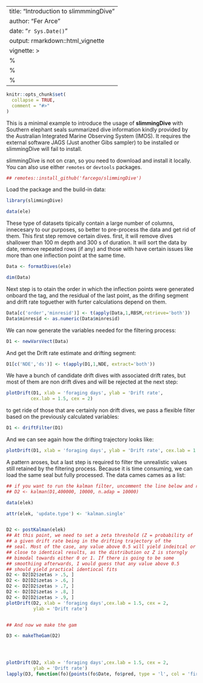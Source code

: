 --
title: "Introduction to slimmmingDive"
author: "Fer Arce"
date: "`r Sys.Date()`"
output: rmarkdown::html_vignette
vignette: >
  %\VignetteIndexEntry{Vignette Title}
  %\VignetteEngine{knitr::rmarkdown}
  %\VignetteEncoding{UTF-8}
---

```r
knitr::opts_chunk$set(
  collapse = TRUE,
  comment = "#>"
)
```



This is a minimal example to introduce the usage of **slimmingDive**
with Southern elephant seals summarized dive information kindly
provided by the Australian Integrated Marine Observing System
(IMOS). It requires the external software JAGS (Just another Gibs
sampler) to be installed or slimmingDive will fail to install.

slimmingDive is not on cran, so you need to download and install it
locally. You can also use either `remotes` or `devtools` packages.

```r
## remotes::install_github('farcego/slimmingDive')

```

Load the package and the build-in data:

```r
library(slimmingDive)

data(ele)
```

These type of datasets tipically contain a large number of columns,
innecesary to our purposes, so better to pre-process the data and get
rid of them. This first step remove certain dives. first, it will
remove dives shallower than 100 m depth and 300 s of duration. It will
sort the data by date, remove repeated rows (if any) and those with
have certain issues like more than one inflection point at the same
time.

```r
Data <- formatDives(ele)

dim(Data)
```

Next step is to otain the order in which the inflection points were
generated onboard the tag, and the residual of the last point, as the
drifing segment and drift rate toguether with furter calculations
depend on them.

```r

Data[c('order','minresid')] <- t(apply(Data,1,RBSM,retrieve='both'))
Data$minresid <- as.numeric(Data$minresid)
```

We can now generate the variables needed for the filtering process:

```r
D1 <- newVarsVect(Data)
```
And get the Drift rate estimate and drifting segment:

```r
D1[c('NDE','ds')] <- t(apply(D1,1,NDE, extract='both'))
```
We have a bunch of candidate drift dives with associated drift rates,
but most of them are non drift dives and will be rejected at the next
step:



```r
plotDrift(D1, xlab = 'foraging days', ylab = 'Drift rate',
         cex.lab = 1.5, cex = 2)
```

to get ride of those that are certainly non drift dives, we pass a
flexible filter based on the previously calculated variables:

```r
D1 <- driftFilter(D1)
```

And we can see again how the drifting trajectory looks like:

```r
plotDrift(D1, xlab = 'foraging days', ylab = 'Drift rate', cex.lab = 1.5, cex = 2)
```

A pattern aroses, but a last step is required to filter the
unrealistic values still retained by the filtering process. Because
it is time consuming, we can load the same seal but fully processed. The data
cames cames as a list:

```r

## if you want to run the kalman filter, uncomment the line below and run it.
## D2 <- kalman(D1,400000, 10000, n.adap = 10000)

data(elek)

attr(elek, 'update.type') <- 'kalman.single'


D2 <- postKalman(elek)
## At this point, we need to set a zeta threshold (Z = probability of
## a given drift rate being in the drifting trajectory of the
## seal. Most of the case, any value above 0.5 will yield indeitcal or
## close to identical results, as the distribution oz Z is storngly
## bimodal towards either 0 or 1. If there is going to be some
## smoothiing afterwards, I would guess that any value above 0.5
## should yield practical identiocal fits
D2 <- D2[D2$zetas > .5, ]
D2 <- D2[D2$zetas > .6, ]
D2 <- D2[D2$zetas > .7, ]
D2 <- D2[D2$zetas > .8, ]
D2 <- D2[D2$zetas > .9, ]
plotDrift(D2, xlab = 'foraging days',cex.lab = 1.5, cex = 2,
          ylab = 'Drift rate')


## And now we make the gam

D3 <- makeTheGam(D2)




plotDrift(D2, xlab = 'foraging days',cex.lab = 1.5, cex = 2,
          ylab = 'Drift rate')
lapply(D3, function(fo){points(fo$Date, fo$pred, type = 'l', col = 'firebrick', lwd = 7)})


```
